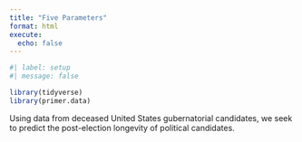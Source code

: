 ```yaml
---
title: "Five Parameters"
format: html
execute:
  echo: false
---
```


```r
#| label: setup
#| message: false

library(tidyverse)
library(primer.data)
```

Using data from deceased United States gubernatorial candidates, we seek to predict the post-election longevity of political candidates. 